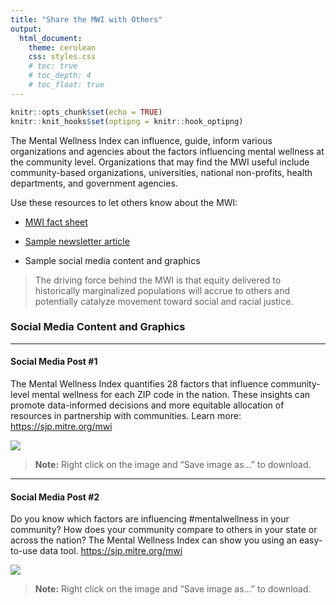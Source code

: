 ```yaml
---
title: "Share the MWI with Others"
output: 
  html_document:
    theme: cerulean
    css: styles.css
    # toc: true
    # toc_depth: 4
    # toc_float: true
---
```


```r
knitr::opts_chunk$set(echo = TRUE)
knitr::knit_hooks$set(optipng = knitr::hook_optipng)
```

The Mental Wellness Index can influence, guide, inform various organizations and agencies about the factors influencing mental wellness at the community level. Organizations that may find the MWI useful include community-based organizations, universities, national non-profits, health departments, and government agencies.

Use these resources to let others know about the MWI:

-   [MWI fact sheet](https://mitre.sharepoint.com/:b:/r/sites/HealthandSocialEquity-SJP/Shared%20Documents/General/Strategic%20Initiative%20Fund/Toolkit/MWI%20Toolkit%20Content/MWI-Internal-fact-sheet-07-27.pdf?csf=1&web=1&e=qKlYkT)

-   [Sample newsletter article](https://mitre.sharepoint.com/:b:/r/sites/HealthandSocialEquity-SJP/Shared%20Documents/General/Strategic%20Initiative%20Fund/Toolkit/MWI%20Toolkit%20Content/MWI%20Sample%20Newsletter%20Article.pdf?csf=1&web=1&e=Z3hBq2)

-   Sample social media content and graphics

<blockquote class="focus">The driving force behind the MWI is that equity delivered to historically marginalized populations will accrue to others and potentially catalyze movement toward social and racial justice.</blockquote>

### Social Media Content and Graphics

<hr>

#### Social Media Post #1

The Mental Wellness Index quantifies 28 factors that influence community-level mental wellness for each ZIP code in the nation. These insights can promote data-informed decisions and more equitable allocation of resources in partnership with communities. Learn more: <https://sjp.mitre.org/mwi>

![](images/facebook_linkedin.png)

> **Note:** Right click on the image and "Save image as..." to download.


<hr>

#### Social Media Post #2

Do you know which factors are influencing #mentalwellness in your community? How does your community compare to others in your state or across the nation? The Mental Wellness Index can show you using an easy-to-use data tool. <https://sjp.mitre.org/mwi>

![](images/facebook_linkedin2.png)

> **Note:** Right click on the image and "Save image as..." to download.

